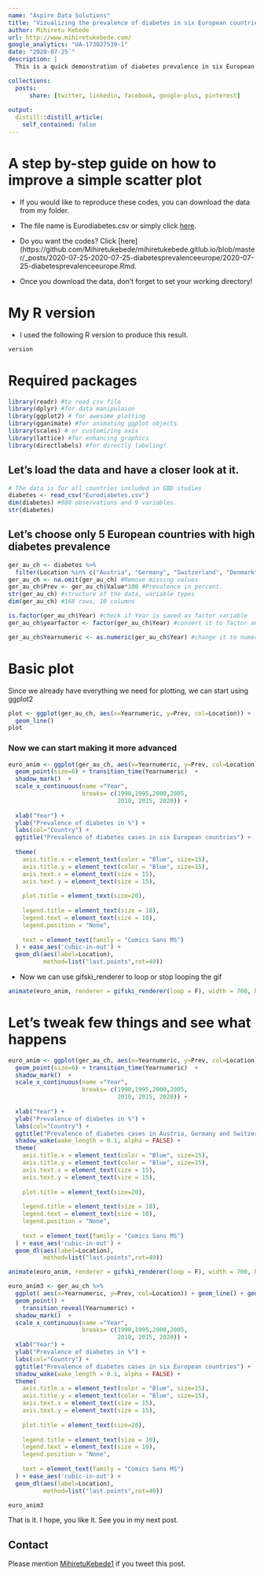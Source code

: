 ```yaml
---
name: "Aspire Data Solutions"
title: "Vizualizing the prevalence of diabetes in six European countries"
author: Mihiretu Kebede
url: http://www.mihiretukebede.com/ 
google_analytics: "UA-173027539-1"
date: "2020-07-25`"
description: |
  This is a quick demonstration of diabetes prevalence in six European countries. The data are from the IHME. 

collections:
  posts:
      share: [twitter, linkedin, facebook, google-plus, pinterest]
      
output:
  distill::distill_article:
    self_contained: false
---
```


<link rel="stylesheet" href="styles.css" type="text/css">

# A step by-step guide on how to improve a simple scatter plot 

- If you would like to reproduce these codes, you can download the data from my folder. 
- The file name is Eurodiabetes.csv or simply click  [here](https://github.com/Mihiretukebede/mihiretukebede.gitlub.io/blob/master/_posts/2020-07-25-2020-07-25-diabetesprevalenceeurope/Eurodiabetes.csv). 
- Do you want the codes? Click [here](https://github.com/Mihiretukebede/mihiretukebede.gitlub.io/blob/master/_posts/2020-07-25-2020-07-25-diabetesprevalenceeurope/2020-07-25-diabetesprevalenceeurope.Rmd. 

- Once you download the data, don't forget to set your working directory! 

# My R version
- I used the following R version to produce this result. 

```r
version
```

# Required packages
```r
library(readr) #to read csv file
library(dplyr) #for data manipulaion 
library(ggplot2) # for awesome plotting
library(gganimate) #for animating ggplot objects
library(scales) # or customizing axis 
library(lattice) #for enhancing graphics
library(directlabels) #for directly labeling!
```

## Let's load the data and have a closer look at it. 

```r
# The data is for all countries included in GBD studies
diabetes <- read_csv("Eurodiabetes.csv") 
dim(diabetes) #980 observations and 9 variables. 
str(diabetes) 
```

## Let's choose only 5 European countries with high diabetes prevalence

```r
ger_au_ch <- diabetes %>% 
  filter(Location %in% c("Austria", "Germany", "Switzerland", "Denmark", "Portugal", "Finland")) 
ger_au_ch <- na.omit(ger_au_ch) #Remove missing values
ger_au_ch$Prev <- ger_au_ch$Value*100 #Prevalence in percent. 
str(ger_au_ch) #structure of the data, variable types
dim(ger_au_ch) #168 rows, 10 columns 

is.factor(ger_au_ch$Year) #check if Year is saved as factor variable
ger_au_ch$yearfactor <- factor(ger_au_ch$Year) #convert it to factor and save it as Yearfactor

ger_au_ch$Yearnumeric <- as.numeric(ger_au_ch$Year) #change it to numeric and save it as Year Numeric
```
#  Basic plot
Since we already have everything we need for plotting, we can start using ggplot2

```r
plot <- ggplot(ger_au_ch, aes(x=Yearnumeric, y=Prev, col=Location)) + 
  geom_line()
plot
```

### Now we can start making it more advanced

```r
euro_anim <- ggplot(ger_au_ch, aes(x=Yearnumeric, y=Prev, col=Location)) + 
  geom_point(size=6) + transition_time(Yearnumeric)  +
  shadow_mark()  +  
  scale_x_continuous(name ="Year",
                     breaks= c(1990,1995,2000,2005, 
                               2010, 2015, 2020)) +
  
  xlab("Year") +
  ylab("Prevalence of diabetes in %") +
  labs(col="Country") + 
  ggtitle("Prevalence of diabetes cases in six European countries") +
  
  theme(
    axis.title.x = element_text(color = "Blue", size=15),
    axis.title.y = element_text(color = "Blue", size=15),
    axis.text.x = element_text(size = 15),
    axis.text.y = element_text(size = 15),
    
    plot.title = element_text(size=20),
    
    legend.title = element_text(size = 10),
    legend.text = element_text(size = 10),
    legend.position = "None",
    
    text = element_text(family = "Comics Sans MS")
  ) + ease_aes('cubic-in-out') +
  geom_dl(aes(label=Location),
          method=list("last.points",rot=40)) 

```

- Now we can use gifski_renderer to loop or stop looping the gif 

```r
animate(euro_anim, renderer = gifski_renderer(loop = F), width = 700, height = 700, duration = 15) # when you assign loop=TRUE, the gif starts playing again 
```


# Let's tweak few things and see what happens
```r

euro_anim <- ggplot(ger_au_ch, aes(x=Yearnumeric, y=Prev, col=Location)) + 
  geom_point(size=6) + transition_time(Yearnumeric)  +
  shadow_mark()  +  
  scale_x_continuous(name ="Year",
                     breaks= c(1990,1995,2000,2005, 
                               2010, 2015, 2020)) +
  
  xlab("Year") +
  ylab("Prevalence of diabetes in %") +
  labs(col="Country") + 
  ggtitle("Prevalence of diabetes cases in Austria, Germany and Switzerland") +
  shadow_wake(wake_length = 0.1, alpha = FALSE) +
  theme(
    axis.title.x = element_text(color = "Blue", size=15),
    axis.title.y = element_text(color = "Blue", size=15),
    axis.text.x = element_text(size = 15),
    axis.text.y = element_text(size = 15),
    
    plot.title = element_text(size=20),
    
    legend.title = element_text(size = 10),
    legend.text = element_text(size = 10),
    legend.position = "None",
    
    text = element_text(family = "Comics Sans MS")
  ) + ease_aes('cubic-in-out') +
  geom_dl(aes(label=Location),
          method=list("last.points",rot=40)) 

animate(euro_anim, renderer = gifski_renderer(loop = F), width = 700, height = 700, duration = 15)

```

```r
euro_anim3 <- ger_au_ch %>% 
  ggplot( aes(x=Yearnumeric, y=Prev, col=Location)) + geom_line() + geom_line() +
  geom_point() +
    transition_reveal(Yearnumeric) + 
  shadow_mark()  +  
  scale_x_continuous(name ="Year",
                     breaks= c(1990,1995,2000,2005, 
                               2010, 2015, 2020)) +
  xlab("Year") +
  ylab("Prevalence of diabetes in %") +
  labs(col="Country") + 
  ggtitle("Prevalence of diabetes cases in six European countries") +
  shadow_wake(wake_length = 0.1, alpha = FALSE) +
  theme(
    axis.title.x = element_text(color = "Blue", size=15),
    axis.title.y = element_text(color = "Blue", size=15),
    axis.text.x = element_text(size = 15),
    axis.text.y = element_text(size = 15),
    
    plot.title = element_text(size=20),
    
    legend.title = element_text(size = 10),
    legend.text = element_text(size = 10),
    legend.position = "None",
    
    text = element_text(family = "Comics Sans MS")
  ) + ease_aes('cubic-in-out') +
  geom_dl(aes(label=Location),
          method=list("last.points",rot=40))

euro_anim3  
```


That is it. I hope, you like it. See you in my next post.

## Contact 
Please mention [MihiretuKebede1](https://www.https://twitter.com/MihiretuKebede1) if you tweet this post. 


